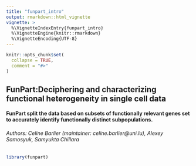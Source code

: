 ```yaml
---
title: "funpart_intro"
output: rmarkdown::html_vignette
vignette: >
  %\VignetteIndexEntry{funpart_intro}
  %\VignetteEngine{knitr::rmarkdown}
  %\VignetteEncoding{UTF-8}
---
```


```r
knitr::opts_chunk$set(
  collapse = TRUE,
  comment = "#>"
)
```

## FunPart:Deciphering and characterizing functional heterogeneity in single cell data

#### FunPart split the data based on subsets of functionally relevant genes set to accurately identify functionally distinct subpopulations.

###### Authors: Celine Barlier (maintainer: celine.barlier@uni.lu), Alexey Samosyuk, Samyukta Chillara

```r
library(funpart)
```
